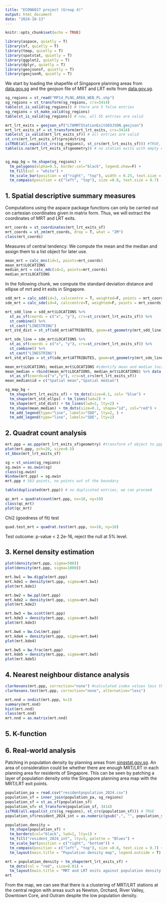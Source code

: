 ```yaml
---
title: "ECON6027 project (Group 4)"
output: html_document
date: "2024-10-13"
---
```


```r
knitr::opts_chunk$set(echo = TRUE)
```

```r
library(aspace, quietly = T)
library(sf, quietly = T)
library(tmap, quietly = T)
library(spatstat, quietly = T)
library(ggplot2, quietly = T)
library(dplyr, quietly = T)
library(geojsonsf, quietly = T)
library(geojsonR, quietly = T)
```

We start by loading the shapefile of Singapore planning areas from [data.gov.sg](https://data.gov.sg/datasets?query=master+plan+2014&page=1&resultId=d_6d6fd6505f23d7fb90dec567afd555bb) and the geojson file of MRT and LRT exits from [data.gov.sg](https://data.gov.sg/datasets?query=mrt&page=1&resultId=d_b39d3a0871985372d7e1637193335da5).

```r
sg_regions = st_read("MP14_PLNG_AREA_WEB_PL.shp")
sg_regions = st_transform(sg_regions, crs=3414)
table(st_is_valid(sg_regions)) # there are 5 false entries
sg_regions = st_make_valid(sg_regions)
table(st_is_valid(sg_regions)) # now, all 55 entries are valid

mrt_lrt_exits = geojson_sf("LTAMRTStationExitGEOJSON.geojson")
mrt_lrt_exits_sf = st_transform(mrt_lrt_exits, crs=3414)
table(st_is_valid(mrt_lrt_exits_sf)) # all entries are valid
st_crs(mrt_lrt_exits_sf)$proj4string
isTRUE(all.equal(st_crs(sg_regions), st_crs(mrt_lrt_exits_sf))) #TRUE, we can proceed
table(is.na(mrt_lrt_exits_sf$geometry)) # no station exits with empty coordinates 


sg_map_bg = tm_shape(sg_regions) +
  tm_polygons(alpha=0.5, border.col="black", legend.show=F) +
  tm_fill(col = "white") + 
  tm_scale_bar(position = c("right", "top"), width = 0.25, text.size = 0.4) +
  tm_compass(position = c("left", "top"), size =0.8, text.size = 0.7)
```

## 1. Spatial descriptive summary measures
Computations using the aspace package functions can only be carried out on cartesian coordinates given in matrix form. Thus, we will extract the coordinates of MRT and LRT exits.

```r
mrt_coords = st_coordinates(mrt_lrt_exits_sf)
mrt_coords = st_zm(mrt_coords, drop = T, what = "ZM")
class(mrt_coords)
```

Measures of central tendency: We compute the mean and the median and assign them to a list object for later use.

```r
mean_mrt = calc_mnc(id=1, points=mrt_coords)
mean_mrt$LOCATIONS
median_mrt = calc_mdc(id=2, points=mrt_coords)
median_mrt$LOCATIONS
```

In the following chunk, we compute the standard deviation distance and ellipse of mrt and lrt exits in Singapore. 

```r
sdd_mrt = calc_sdd(id=3, calccentre = T, weighted=F, points = mrt_coords)
sde_mrt = calc_sde(id=4, calccentre=T, weighted=F, points = mrt_coords)

mrt_sdd_line = sdd_mrt$LOCATIONS %>% 
  st_as_sf(coords = c("x", "y"), crs=st_crs(mrt_lrt_exits_sf)) %>% 
  st_combine() %>% 
  st_cast("LINESTRING")
mrt_std_dist = st_sf(sdd_mrt$ATTRIBUTES, geom=st_geometry(mrt_sdd_line))

mrt_sde_line = sde_mrt$LOCATIONS %>% 
  st_as_sf(coords = c("x", "y"), crs=st_crs(mrt_lrt_exits_sf)) %>% 
  st_combine() %>% 
  st_cast("LINESTRING")
mrt_std_ellps = st_sf(sde_mrt$ATTRIBUTES, geom=st_geometry(mrt_sde_line))

mean_mrt$LOCATIONS; median_mrt$LOCATIONS #identify mean and median location, ID 1 is mean and ID 2 is median
mean_median = rbind(mean_mrt$LOCATIONS, median_mrt$LOCATIONS) %>% data.frame() %>% 
  st_as_sf(coords=c("x","y"), crs=st_crs(mrt_lrt_exits_sf))
mean_median$id = c("Spatial mean","Spatial median")

sg_map_bg + 
  tm_shape(mrt_lrt_exits_sf) + tm_dots(size=0.1, col= "blue") +
  tm_shape(mrt_std_ellps) + tm_lines(lwd=2) + 
  tm_shape(mrt_std_dist) + tm_lines(lwd=2, lty=2) + 
  tm_shape(mean_median) + tm_dots(size=0.1, shape="id", col="red") +  
  tm_add_legend(type="line", labels="SDD", lty=2, ) + 
  tm_add_legend(type="line", labels="SDE", lty=1)
```

## 2. Quadrat count analysis

```r
mrt.ppp = as.ppp(mrt_lrt_exits_sf$geometry) #transform sf object to ppp
plot(mrt.ppp, pch=20, size=0.5)
st_bbox(mrt_lrt_exits_sf)
```

```r
sg = st_union(sg_regions) 
sg.owin = as.owin(sg)
class(sg.owin)
Window(mrt.ppp) = sg.owin 
mrt.ppp # 563 points, no points out of the boundary

table(duplicated(mrt.ppp)) # no duplicated entries, we can proceed

qc_mrt = quadratcount(mrt.ppp, nx=10, ny=10)
class(qc_mrt)
plot(qc_mrt)
```

Chi2 (goodness of fit) test

```r
quad.test_mrt = quadrat.test(mrt.ppp, nx=10, ny=10)
```

Test outcome: p-value < 2.2e-16, reject the null at 5% level.

## 3. Kernel density estimation

```r
plot(density(mrt.ppp, sigma=500))
plot(density(mrt.ppp, sigma=1000))

mrt.bw1 = bw.diggle(mrt.ppp)
mrt.kde1 = density(mrt.ppp, sigma=mrt.bw1)
plot(mrt.kde1)

mrt.bw2 = bw.ppl(mrt.ppp)
mrt.kde2 = density(mrt.ppp, sigma=mrt.bw2)
plot(mrt.kde2)

mrt.bw3 = bw.scott(mrt.ppp)
mrt.kde3 = density(mrt.ppp, sigma=mrt.bw3)
plot(mrt.kde3)

mrt.bw4 = bw.CvL(mrt.ppp)
mrt.kde4 = density(mrt.ppp, sigma=mrt.bw4)
plot(mrt.kde4)

mrt.bw5 = bw.frac(mrt.ppp)
mrt.kde5 = density(mrt.ppp, sigma=mrt.bw5)
plot(mrt.kde5)
```

## 4. Nearest neighbour distance analysis
```r
clarkevans(mrt.ppp, correction="none") #calculated index values less than 1 (r=0.1399807)
clarkevans.test(mrt.ppp, correction="none", alternative="less")

mrt.nnd = nndist(mrt.ppp, k=1)
summary(mrt.nnd)
hist(mrt.nnd)
class(mrt.nnd)
mrt.nnd = as.matrix(mrt.nnd)
```

## 5. K-function


## 6. Real-world analysis
Patching in population density by planning areas from [singstat.gov.sg](https://www.singstat.gov.sg/find-data/search-by-theme/population/geographic-distribution/latest-data). An area of consideration could be whether there are enough MRT/LRT in each planning area for residents of Singapore. This can be seen by patching a layer of population density onto the Singapore planning area map with the MRT/LRT exit points.

```r
population_pa = read.csv("residentpopulation_2024.csv")
population_sf = inner_join(population_pa, sg_regions)
population_sf = st_as_sf(population_sf) 
population_sf= st_transform(population_sf, 3414)
isTRUE(all.equal(st_crs(sg_regions), st_crs(population_sf))) # TRUE
population_sf$resident_2024_int = as.numeric(gsub(",", "", population_sf$resident_2024))

population_density = 
  tm_shape(population_sf) + 
  tm_borders(col="black", lwd=1, lty=1) +
  tm_fill("resident_2024_int", lty=3, palette = "Blues") +
  tm_scale_bar(position = c("right", "bottom")) +
  tm_compass(position = c("left", "top"), size =0.8, text.size = 0.7) + 
  tm_layout(main.title = "Population density map", legend.outside = T) + tm_text("PLN_AREA_N", size = 0.25, clustering = T)

mrt = population_density + tm_shape(mrt_lrt_exits_sf) + 
  tm_dots(col = "red", size=0.01) +
  tm_layout(main.title = "MRT and LRT exits against population density map", legend.outside = T, main.title.size = 0.7)
mrt
```

From the map, we can see that there is a clustering of MRT/LRT stations at the central region with areas such as Newton, Orchard, River Valley, Downtown Core, and Outram despite the low population density.